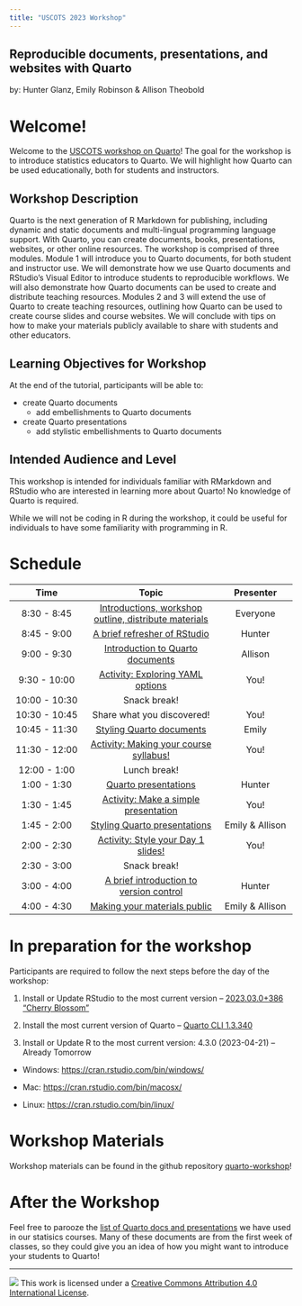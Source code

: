 ```yaml
---
title: "USCOTS 2023 Workshop"
---
```


## Reproducible documents, presentations, and websites with Quarto

by: Hunter Glanz, Emily Robinson & Allison Theobold

# Welcome!

Welcome to the [USCOTS workshop on Quarto](causeweb.org/cause/uscots/uscots23/w04-reproducible-documents-presentations-and-websites-quarto-room-106)! The goal for the workshop is to introduce statistics educators to Quarto. We will highlight how Quarto can be used educationally, both for students and instructors.

## Workshop Description

Quarto is the next generation of R Markdown for publishing, including dynamic and static documents and multi-lingual programming language support. With Quarto, you can create documents, books, presentations, websites, or other online resources. The workshop is comprised of three modules. Module 1 will introduce you to Quarto documents, for both student and instructor use. We will demonstrate how we use Quarto documents and RStudio's Visual Editor to introduce students to reproducible workflows. We will also demonstrate how Quarto documents can be used to create and distribute teaching resources. Modules 2 and 3 will extend the use of Quarto to create teaching resources, outlining how Quarto can be used to create course slides and course websites. We will conclude with tips on how to make your materials publicly available to share with students and other educators.

## Learning Objectives for Workshop

At the end of the tutorial, participants will be able to:

-   create Quarto documents
    -   add embellishments to Quarto documents
-   create Quarto presentations
    -   add stylistic embellishments to Quarto documents

## Intended Audience and Level

This workshop is intended for individuals familiar with RMarkdown and RStudio who are interested in learning more about Quarto! No knowledge of Quarto is required.

While we will not be coding in R during the workshop, it could be useful for individuals to have some familiarity with programming in R.

# Schedule

|     Time      |                                          Topic                                          |    Presenter    |
|:-----------------:|:---------------------------------:|:-----------------:|
|  8:30 - 8:45  |                  [Introductions, workshop outline, distribute materials](/materials/00-introductions.qmd) |    Everyone     |
|  8:45 - 9:00  |           [A brief refresher of RStudio](/materials/01-rstudio-refresher.qmd)           |     Hunter      |
|  9:00 - 9:30  |            [Introduction to Quarto documents](/materials/02-quarto-docs.qmd)            |     Allison     |
| 9:30 - 10:00  |       [Activity: Exploring YAML options](/materials/02-activity-quarto-yaml.qmd)        |      You!       |
| 10:00 - 10:30 |                                      Snack break!                                       |                 |
| 10:30 - 10:45 |                               Share what you discovered!                                |      You!       |
| 10:45 - 11:30 |         [Styling Quarto documents](/materials/03-styling-quarto-docs.qmd)          |      Emily      |
| 11:30 - 12:00 |         [Activity: Making your course syllabus!](/materials/03-activity-styling-quarto-docs.qmd)         |      You!       |
| 12:00 - 1:00  |                                      Lunch break!                                       |                 |
|  1:00 - 1:30  |             [Quarto presentations](/materials/04-quarto-presentations.qmd)              |     Hunter      |
|  1:30 - 1:45  | [Activity: Make a simple presentation](/materials/04-activity-quarto-presentations.qmd) |      You!       |
|  1:45 - 2:00  |     [Styling Quarto presentations](/materials/05-styling-quarto-presentations.qmd)      | Emily & Allison |
|  2:00 - 2:30  |    [Activity: Style your Day 1 slides!](/materials/05-activity-styling-quarto-presentations.qmd)     |      You!       |
|  2:30 - 3:00  |                                      Snack break!                                       |                 |
|  3:00 - 4:00  |      [A brief introduction to version control](/materials/06-version-control.qmd)       |     Hunter      |
|  4:00 - 4:30  |                     [Making your materials public](/materials/07-publishing.qmd)        |     Emily & Allison |

# In preparation for the workshop

Participants are required to follow the next steps before the day of the workshop:

1.  Install or Update RStudio to the most current version -- [2023.03.0+386 "Cherry Blossom"](https://posit.co/download/rstudio-desktop/)

2.  Install the most current version of Quarto -- [Quarto CLI 1.3.340](https://quarto.org/docs/get-started/)

3.  Install or Update R to the most current version: 4.3.0 (2023-04-21) -- Already Tomorrow

-   Windows: <https://cran.rstudio.com/bin/windows/>

-   Mac: <https://cran.rstudio.com/bin/macosx/>

-   Linux: <https://cran.rstudio.com/bin/linux/>

# Workshop Materials

Workshop materials can be found in the github repository [quarto-workshop](https://github.com/atheobold/uscots-quarto)!

# After the Workshop

Feel free to parooze the [list of Quarto docs and presentations](resources/resource-list.qmd) we have used in our statisics courses. Many of these documents are from the first week of classes, so they could give you an idea of how you might want to introduce your students to Quarto! 

------------------------------------------------------------------------

![](https://i.creativecommons.org/l/by/4.0/88x31.png) This work is licensed under a [Creative Commons Attribution 4.0 International License](https://creativecommons.org/licenses/by/4.0/).
